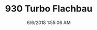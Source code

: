---
width: 2000
height: 1333
title: 930 Turbo Flachbau
description: Driving a 930 Slantnose through Dripping Springs, TX.
date: 6/6/2018 1:55:06 AM
cameraMake: Sony
cameraModel: ILCE-7M3
lens: ZEISS Batis 1.8/85
settingsfStop: f/3.2
settingsISO: ISO 250
settingsShutter: 1/1000
settingsFocalLength: 85 mm
---